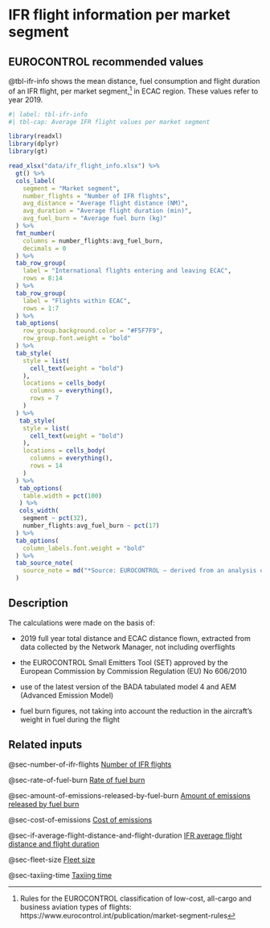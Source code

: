 # IFR flight information per market segment {#sec-ifr-flight-information-per-market-segment}

## EUROCONTROL recommended values

@tbl-ifr-info shows the mean distance, fuel consumption and flight duration of 
an IFR flight, per market segment,^[Rules for the EUROCONTROL classification of low-cost, all-cargo and business aviation types of flights:   https://www.eurocontrol.int/publication/market-segment-rules] in ECAC region.
These values refer to year 2019.

```r
#| label: tbl-ifr-info
#| tbl-cap: Average IFR flight values per market segment

library(readxl)
library(dplyr)
library(gt)

read_xlsx("data/ifr_flight_info.xlsx") %>% 
  gt() %>% 
  cols_label(
    segment = "Market segment",
    number_flights = "Number of IFR flights",
    avg_distance = "Average flight distance (NM)",
    avg_duration = "Average flight duration (min)",
    avg_fuel_burn = "Average fuel burn (kg)"
  ) %>% 
  fmt_number(
    columns = number_flights:avg_fuel_burn,
    decimals = 0
  ) %>% 
  tab_row_group(
    label = "International flights entering and leaving ECAC",
    rows = 8:14
  ) %>% 
  tab_row_group(
    label = "Flights within ECAC",
    rows = 1:7
  ) %>% 
  tab_options(
    row_group.background.color = "#F5F7F9",
    row_group.font.weight = "bold"
  ) %>% 
  tab_style(
    style = list(
      cell_text(weight = "bold")
    ),
    locations = cells_body(
      columns = everything(),
      rows = 7
    )
  ) %>% 
   tab_style(
    style = list(
      cell_text(weight = "bold")
    ),
    locations = cells_body(
      columns = everything(),
      rows = 14
    )
  ) %>% 
   tab_options(
    table.width = pct(100)
   ) %>% 
   cols_width(
    segment ~ pct(32),
    number_flights:avg_fuel_burn ~ pct(17)
  ) %>% 
  tab_options(
    column_labels.font.weight = "bold"
  ) %>% 
  tab_source_note(
    source_note = md("*Source: EUROCONTROL – derived from an analysis of 2019 IFR flights carried out in Europe (excluding overflights) and calculated by AEM, BADA tabulated*")
  )
```

## Description

The calculations were made on the basis of:

* 2019 full year total distance and ECAC distance flown, extracted from data collected by the Network Manager, not including overflights

* the EUROCONTROL Small Emitters Tool (SET) approved by the European Commission by Commission Regulation (EU) No 606/2010

* use of the latest version of the BADA  tabulated model 4 and AEM (Advanced Emission Model)

* fuel burn figures, not taking into account the reduction in the aircraft's weight in fuel during the flight

## Related inputs

@sec-number-of-ifr-flights [Number of IFR flights](#sec-number-of-ifr-flights)

@sec-rate-of-fuel-burn [Rate of fuel burn](#sec-rate-of-fuel-burn)

@sec-amount-of-emissions-released-by-fuel-burn [Amount of emissions released by fuel burn](#sec-amount-of-emissions-released-by-fuel-burn)

@sec-cost-of-emissions [Cost of emissions](#sec-cost-of-emissions)

@sec-if-average-flight-distance-and-flight-duration [IFR average flight distance and flight duration](#sec-if-average-flight-distance-and-flight-duration)

@sec-fleet-size [Fleet size](#sec-fleet-size)

@sec-taxiing-time [Taxiing time](#sec-taxiing-time)

